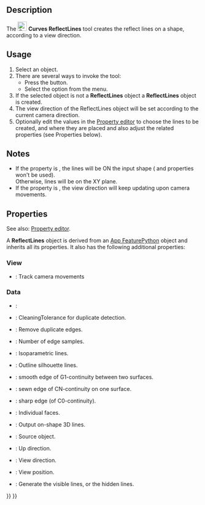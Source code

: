 <languages/>
<translate>

<!--T:1-->
{{Docnav
|[[Curves_CompressionSpring|CompressionSpring]]
|[[Curves_MultiLoft|MultiLoft]]
|[[Curves_Workbench|Curves]]
|IconL=Curves_CompressionSpring.svg
|IconR=Curves_MultiLoft.svg
|IconC=Curves_workbench_icon.svg
}}

<!--T:2-->
{{GuiCommand
|Name=Curves ReflectLines
|MenuLocation=Surfaces → Reflect Lines
|Workbenches=[[Curves_Workbench|Curves]]
}}

==Description== <!--T:3-->

<!--T:4-->
The [[Image:Curves_ReflectLines.svg|24px]] '''Curves ReflectLines''' tool creates the reflect lines on a shape, according to a view direction.

==Usage== <!--T:5-->

<!--T:6-->
# Select an object.
# There are several ways to invoke the tool:
#* Press the {{Button|[[Image:Curves_ReflectLines.svg|16px]] [[Curves_ReflectLines|Reflect Lines]]}} button.
#* Select the {{MenuCommand|Surfaces → [[Image:Curves_ReflectLines.svg|16px]] Reflect Lines}} option from the menu.
# If the selected object is not a '''ReflectLines''' object a '''ReflectLines''' object is created.
# The view direction of the ReflectLines object will be set according to the current camera direction.
# Optionally edit the values in the [[Property_editor|Property editor]] to choose the lines to be created, and where they are placed and also adjust the related properties (see Properties below).

==Notes== <!--T:7-->

<!--T:12-->
* If the {{PropertyData|On Shape}} property is {{True}}, the lines will be ON the input shape ({{PropertyData|View Pos}} and {{PropertyData|Up Dir}} properties won't be used).<br>Otherwise, lines will be on the XY plane.
* If the {{PropertyView|TrackCamera}} property is {{True}}, the view direction will keep updating upon camera movements.

==Properties== <!--T:9-->

<!--T:13-->
See also: [[Property_editor|Property editor]].

<!--T:14-->
A '''ReflectLines''' object is derived from an [[App_FeaturePython|App FeaturePython]] object and inherits all its properties. It also has the following additional properties:

===View=== <!--T:15-->

<!--T:16-->
{{TitleProperty|AutoView}}

<!--T:17-->
* {{PropertyView|TrackCamera|Bool}}: Track camera movements

===Data=== <!--T:18-->

<!--T:19-->
* {{PropertyData|Proxy|PythonObject}}: 

<!--T:20-->
{{TitleProperty|Cleaning Options}}

<!--T:21-->
* {{PropertyData|Cleaning Tolerance|Quantity|Hidden}}: CleaningTolerance for duplicate detection.
* {{PropertyData|Remove Duplicates|Bool}}: Remove duplicate edges.
* {{PropertyData|Samples|Integer|Hidden}}: Number of edge samples.

<!--T:22-->
{{TitleProperty|Edge Type}}

<!--T:23-->
* {{PropertyData|Iso Line|Bool}}: Isoparametric lines.
* {{PropertyData|Out Line|Bool}}: Outline silhouette lines.
* {{PropertyData|Rg1 Line|Bool|}}: smooth edge of G1-continuity between two surfaces.
* {{PropertyData|RgN Line|Bool}}: sewn edge of CN-continuity on one surface.
* {{PropertyData|Sharp|Bool}}: sharp edge (of C0-continuity).

<!--T:24-->
{{TitleProperty|Reflect Lines}}

<!--T:25-->
* {{PropertyData|Indiv Faces|LinkSubList}}: Individual faces.
* {{PropertyData|On Shape|Bool}}: Output on-shape 3D lines.
* {{PropertyData|Source|Link}}: Source object.
* {{PropertyData|Up Dir|Vector|Hidden}}: Up direction.
* {{PropertyData|View Dir|Vector}}: View direction.
* {{PropertyData|View Pos|Vector|Hidden}}: View position.
* {{PropertyData|Visible|Bool}}: Generate the visible lines, or the hidden lines.


<!--T:11-->
{{Docnav
|[[Curves_CompressionSpring|CompressionSpring]]
|[[Curves_MultiLoft|MultiLoft]]
|[[Curves_Workbench|Curves]]
|IconL=Curves_CompressionSpring.svg
|IconR=Curves_MultiLoft.svg
|IconC=Curves_workbench_icon.svg
}}

</translate>
{{Curves Tools navi{{#translation:}}}}
{{Userdocnavi{{#translation:}}}}